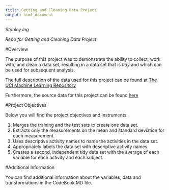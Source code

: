```yaml
---
title: Getting and Cleaning Data Project
output: html_document
---
```


*Stanley Ing*

*Repo for Getting and Cleaning Data Project*

#Overview

The purpose of this project was to demonstrate the ability to collect, work with, and clean a data set, resulting in a data set that is *tidy* and which can be used for subsequent analysis. 

The full description of the data used for this project can be found at [The UCI Machine Learning Repository](http://archive.ics.uci.edu/ml/datasets/Human+Activity+Recognition+Using+Smartphones)

Furthermore, the source data for this project can be found [here](https://d396qusza40orc.cloudfront.net/getdata%2Fprojectfiles%2FUCI%20HAR%20Dataset.zip)

#Project Objectives

Below you will find the project objectives and instruments.

1. Merges the training and the test sets to create one data set.
2. Extracts only the measurements on the mean and standard deviation for each measurement. 
3. Uses descriptive activity names to name the activities in the data set.
4. Appropriately labels the data set with descriptive activity names.
5. Creates a second, independent tidy data set with the average of each variable for each activity and each subject.

#Additional Information

You can find additional information about the variables, data and transformations in the CodeBook.MD file.

